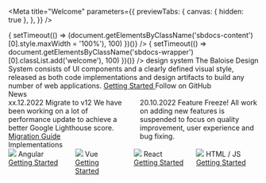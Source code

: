 
<Meta
  title="Welcome"
  parameters={{
    previewTabs: {
      canvas: { hidden: true },
    },
  }}
/>


<link
  onLoad={(() => {
    setTimeout(() => (document.getElementsByClassName('sbdocs-content')[0].style.maxWidth = '100%'), 100)
  })()}
/>
<link
  onLoad={(() => {
    setTimeout(() => document.getElementsByClassName('sbdocs-wrapper')[0].classList.add('welcome'), 100)
  })()}
/>

<bal-doc-app>
  <bal-stage color="purple" shape size="small">
    <bal-stage-body>
      <bal-logo color="white" animated color="blue"></bal-logo>
      <bal-heading subtitle space="all">
        design system
      </bal-heading>
      <bal-text size="lead" class="mt-medium">
        The Baloise Design System consists of UI components and a clearly defined visual style, released as both code
        implementations and design artifacts to build any number of web applications.
      </bal-text>
      <bal-button-group class="mt-medium">
        <a
          class="button is-primary"
          style={{ width: 'auto' }}
          href="?path=/docs/development-getting-started-overview--page"
        >
          Getting Started
        </a>
        <bal-button
          color="info"
          icon="github"
          href="https://github.com/baloise-incubator/design-system"
          target="_blank"
        >
          Follow on GitHub
        </bal-button>
      </bal-button-group>
    </bal-stage-body>
  </bal-stage>
</bal-doc-app>

<bal-doc-app>
  <div class="pt-xx-large pb-large container">
    <bal-heading>News</bal-heading>
    <div class="columns fg-medium">
      <bal-card class="column is-one-quarter p-none">
        <bal-card-content>
          <bal-text size="small">xx.12.2022</bal-text>
          <bal-heading space="all" level="h3">
            Migrate to v12
          </bal-heading>
          <bal-text space="none">
            We have been working on a lot of performance update to achieve a better Google Lighthouse score.
          </bal-text>
          <a
            class="button is-primary mt-normal"
            style={{ width: 'auto' }}
            href="?path=/docs/development-migration-migration-from-11-x-to-12-x--page"
          >
            Migration Guide
          </a>
        </bal-card-content>
      </bal-card>
      <bal-card class="column is-one-quarter p-none">
        <bal-card-content>
          <bal-text size="small">20.10.2022</bal-text>
          <bal-heading space="all" level="h3">
            Feature Freeze!
          </bal-heading>
          <bal-text space="none">
            All work on adding new features is suspended to focus on quality improvement, user experience and bug
            fixing.
          </bal-text>
        </bal-card-content>
      </bal-card>
    </div>
  </div>
</bal-doc-app>

<bal-doc-app>
  <div class="py-x-large container">
    <bal-heading>Implementations</bal-heading>
    <div class="columns fg-medium">
      <bal-card color="red-1" class="column p-none">
        <bal-card-content>
          <div class="is-flex is-align-items-center fg-normal is-flex-direction-column">
            <img src={AngularLogo} style={{ maxWidth: '60px', maxHeight: '60px' }} />
            <bal-heading level="h3">Angular</bal-heading>
            <a
              class="button is-primary"
              style={{ width: 'auto' }}
              href="?path=/docs/development-getting-started-angular-overview--page"
            >
              Getting Started
            </a>
          </div>
        </bal-card-content>
      </bal-card>
      <bal-card color="green-1" class="column p-none">
        <bal-card-content>
          <div class="is-flex is-align-items-center fg-normal is-flex-direction-column">
            <img src={VueLogo} style={{ maxWidth: '60px', maxHeight: '60px' }} />
            <bal-heading level="h3">Vue</bal-heading>
            <a
              class="button is-primary"
              style={{ width: 'auto' }}
              href="?path=/docs/development-getting-started-vue-overview--page"
            >
              Getting Started
            </a>
          </div>
        </bal-card-content>
      </bal-card>
      <bal-card color="purple-1" class="column p-none">
        <bal-card-content>
          <div class="is-flex is-align-items-center fg-normal is-flex-direction-column">
            <img src={ReactLogo} style={{ maxWidth: '60px', maxHeight: '60px' }} />
            <bal-heading level="h3">React</bal-heading>
            <a
              class="button is-primary"
              style={{ width: 'auto' }}
              href="?path=/docs/development-getting-started-react-overview--page"
            >
              Getting Started
            </a>
          </div>
        </bal-card-content>
      </bal-card>
      <bal-card color="yellow-1" class="column p-none">
        <bal-card-content>
          <div class="is-flex is-align-items-center fg-normal is-flex-direction-column">
            <img src={HtmlLogo} style={{ maxWidth: '60px', maxHeight: '60px' }} />
            <bal-heading level="h3">HTML / JS</bal-heading>
            <a
              class="button is-primary"
              style={{ width: 'auto' }}
              href="?path=/docs/development-getting-started-html5-overview--page"
            >
              Getting Started
            </a>
          </div>
        </bal-card-content>
      </bal-card>
    </div>
  </div>
</bal-doc-app>
